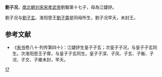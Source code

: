 '''劉子况'''，[[南北朝|南北朝]][[刘宋|刘宋]][[宋孝武帝|宋孝武帝]]劉駿第十七子，母為江婕妤。

劉子况与[[劉子玄|劉子玄]]、淮阳思王[[劉子霄|劉子霄]]是同母所生，劉子况早夭，未封王。

==参考文献 ==
*《[[宋书|宋书]]卷八十·列传第四十》：江婕妤生皇子子玄；次皇子子况，与皇子子玄同生。次淮阳思王子霄，与皇子子玄同生。皇子子深、子凤、子玄、子衡、子况、子文、子雍未封，早夭。

{{南北朝人物小作品}}
[[Category:宋孝武帝皇子|17]]